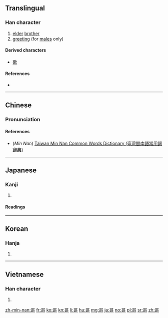 ==Translingual==
{{stroke order|stroke=10}}

===Han character===
{{Han char|rn=30|rad=口|as=07|sn=10|four=1062<sub>1</sub>|canj=一口弓口 (MRNR)|ids=⿱[[可]]可}}

# [[elder]] [[brother]]
# [[greeting]] (for [[male]]s only)

====Derived characters====
* [[歌]]

====References====
* {{Han ref|kx=0190.080|dkj=03641|dj=0409.250|hdz=10624.190|uh=54E5|ud=21733|bh=ADF4|bd=44532}}

----

==Chinese==
{{zh-forms}}

===Pronunciation===
{{zh-pron
|m=gē
|c=go1
|h=
|mn=ko/koh
|w=
|mc=y
|oc=y
|ma=|ma2=
|cat=n
}}

====References====
*(''Min Nan'') [http://twblg.dict.edu.tw/holodict_new/result_detail.jsp?n_no=5812&curpage=1&sample=%E5%93%A5&radiobutton=1&querytarget=1&limit=20&pagenum=1&rowcount=20 Taiwan Min Nan Common Words Dictionary (臺灣閩南語常用詞辭典)]

----

==Japanese==

===Kanji===
{{ja-kanji|grade=|rs=口07}}

# {{defn|lang=ja|sort=口07}}

====Readings====
{{ja-readings
|goon=[[か]] (ka)
|kanon=[[か]] (ka)
|kanyoon=[[こ]] (ko)
|kun=[[うたう]] (utau)
}}

----

==Korean==

===Hanja===
{{ko-hanja|hangeul=가|rv=ga|mr=ka}}

# {{defn|lang=ko|sort=口07}}

----

==Vietnamese==

===Han character===
{{vi-hantu|[[ca]], [[kha]]|rs=口07}}

# {{defn|lang=vi|sort=口07}}

[[zh-min-nan:哥]]
[[fr:哥]]
[[ko:哥]]
[[kn:哥]]
[[li:哥]]
[[hu:哥]]
[[mg:哥]]
[[ja:哥]]
[[no:哥]]
[[pl:哥]]
[[sr:哥]]
[[zh:哥]]